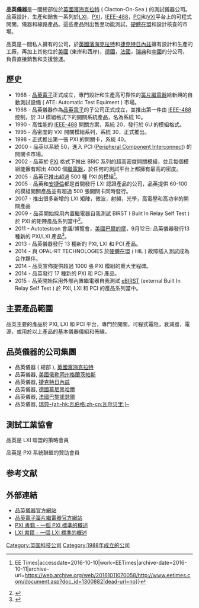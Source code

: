 {{advert|time=2016-10-10T16:04:36+00:00}}
{{noteTA
|1=zh-hk:濱海克拉特;zh-cn:滨海克拉克顿;
|2=zh-hk:特日內兹;zh-cn:特日内茨;
|3=zh-hk:簧片繼電器;zh-cn:舌簧继电器;zh-tw:磁簧繼電器;
|4=zh-hk:可程式;zh-cn:程控;zh-tw:可程式;
|5=zh-hk:硬體在環;zh-cn:硬件在环;
|6=zh-hk:模組;zh-cn:模块;zh-tw:模組;
|7=zh-hk:內置繼電器自我測試;zh-cn:内置继电器自我检测;zh-tw:內置繼電器自我測試;
|8=zh-hk:一間;zh-cn:一家;zh-tw:一家;
|9=zh-hk:插入;zh-cn:注人;zh-tw:插入
|10=zh-hk:模組格式;zh-cn:模块化;zh-tw:模組格式
}}
{{Infobox_Company
| company_name    = 品英儀器
| company_name_en = Pickering Interfaces Ltd.
| company_type    = [[私人公司|私人公司]]
| foundation      = {{start date and age|1988}}
| location        = {{UK}}[[濱海克拉克頓|濱海克拉特]]
| industry        = 開關產品
| products        = [[外设组件互连标准|PCI]]<br />[[PXI|PXI]]<br />[[LXI|LXI]]<br />
| area_served     = [[英國|英國]]<br />[[美國|美國]]<br />[[中國|中國]]<br />[[歐洲|歐洲]]<br />
| homepage        = [http://www.pickeringtest.com/ pickeringtest.com]
}}

'''品英儀器'''是一間總部位於[[英国|英國]][[濱海克拉克頓|濱海克拉特]] ( Clacton-On-Sea ) 的測試儀器公司。品英設計，生產和銷售一系列於[[LXI|LXI]]，[[PXI|PXI]]，[[IEEE-488|IEEE-488]]，[[外设组件互连标准|PCI]]和[[VXI|VXI]]平台上的可程式開關，儀器和線路產品。這些產品則出售至功能測試，[[硬件在环|硬體在環]]和設計核查的市場。

品英是一間私人擁有的公司，於[[英国|英國]][[濱海克拉克頓|濱海克拉特]]和[[捷克|捷克]][[特日內茨|特日內兹]]擁有設計和生產的工廠，再加上其他位於[[美国|美國]] (東岸和西岸)，[[德国|德國]]，[[法国|法國]]，[[瑞典|瑞典]]和[[中國|中國]]的分公司，負責直接銷售和支援營運。

== 歷史 ==
* 1968 - [[品英電子|品英電子]]正式成立，專門設計和生產高可靠性的[[磁簧继电器|簧片繼電器]]給新興的自動測試設備 ( ATE: Automatic Test Equiment ) 市場。
* 1988 - 品英儀器作為[[品英電子|品英電子]]的子公司正式成立，並推出第一件由 [[IEEE-488|IEEE-488]] 控制，於 3U 模組格式下的開關系統產品，名為系統 10。
* 1990 - 高性能的 [[IEEE-488|IEEE-488]] 開關方案，系統 20，發行於 6U 的模組格式。
* 1995 - 高密度的 VXI 開關模組系列，系統 30，正式推出。
* 1998 - 正式推出第一張 PXI 的開關卡，系統 40。
* 2000 - 品英以系統 50，進入 PCI ([[外设组件互连标准|Peripheral Component Interconnect]]) 的開關卡市場。
* 2002 - 品英於 [[PXI|PXI]] 格式下推出 BRIC 系列的超高密度開關模組，並且每個模組能擁有超出 4000 個[[继电器|繼電器]]，於任何的測試平台上都擁有最高的密度。
* 2005 - 品英已推出超過 500 種 PXI 的模組<ref>{{Cite web|url=http://www.eetimes.com/document.asp?doc_id=1300882|title=Switching matrix relays heft 60-W loads {{!}} EE Times|accessdate=2016-10-10|work=EETimes|archive-date=2016-10-11|archive-url=https://web.archive.org/web/20161011070058/http://www.eetimes.com/document.asp?doc_id=1300882|dead-url=no}}</ref>。
* 2005 - 品英和[[安捷倫科技|安捷倫]]都是首間發行 LXI 認證產品的公司，品英提供 60-100 的模組開關產品並有超過 500 張開關卡同時發行。
* 2007 - 推出很多新增的 LXI 矩陣，微波，射頻，光學，高電壓和高功率的開關產品
* 2009 - 品英開始採用內置繼電器自我測試 BIRST ( Bulit In Relay Self Test ) 於 PXI 的矩陣產品系列當中<ref>{{Cite web|url=http://www.automation.com/product-showcase/pickering-adds-birst-self-test-to-pxi-switching-modules|title=Pickering adds BIRST self test to PXI switching modules|accessdate=2016-10-10|work=Automation.com|archive-date=2016-10-11|archive-url=https://web.archive.org/web/20161011140145/http://www.automation.com/product-showcase/pickering-adds-birst-self-test-to-pxi-switching-modules|dead-url=no}}</ref>。
* 2011 - Autotestcon 會議/博覽會，[[美国|美國]][[巴爾的摩|巴爾的摩]]，9月12日: 品英儀器發行13種新的 PXI/LXI 產品<ref>{{Cite web|url=http://www.pressebox.com/pressrelease/pickering-interfaces-gmbh/Autotestcon-Pickering-Interfaces-Booth-1017/boxid/444917|title=Autotestcon Pickering Interfaces, Booth #1017|accessdate=2016-10-10|last=2002-2016|first=PresseBox (c)|work=www.pressebox.com|language=en|archive-date=2016-10-11|archive-url=https://web.archive.org/web/20161011060001/http://www.pressebox.com/pressrelease/pickering-interfaces-gmbh/Autotestcon-Pickering-Interfaces-Booth-1017/boxid/444917|dead-url=no}}</ref>。
* 2013 - 品英儀器發行 13 種新的 PXI, LXI 和 PCI 產品。
* 2014 - 與 OPAL-RT TECHNOLOGIES 於[[硬件在环|硬體在環]] ( HIL ) 故障插入測試成為合作夥伴。
* 2014 - 品英宣佈提供超過 1000 張 PXI 模組的重大里程碑。
* 2014 - 品英發行 17 種新的 PXI 和 PCI 產品。
* 2015 - 品英開始採用外部內置繼電器自我測試 [http://www.pickeringtest.com/products/other/diagnostic-test-tools/ebirst eBIRST] (external Built In Relay Self Test ) 於 PXI, LXI 和 PCI 的產品系列當中。

== 主要產品範圍 ==
品英主要的產品於 PXI, LXI 和 PCI 平台，專門於開關，可程式電阻，衰減器，電源，或用於以上產品的基本儀器儀組和佈線。

== 品英儀器的公司集團 ==
* 品英儀器 ( 總部 ), [[英国|英國]][[濱海克拉克頓|濱海克拉特]]
* 品英儀器, [[美国|美國]][[俄勒冈州|俄勒岡州]][[格兰茨帕斯|格蘭茨帕斯]]
* 品英儀器, [[捷克|捷克]][[特日內茨|特日內兹]]
* 品英儀器, [[德国|德國]][[慕尼黑|慕尼黑]][[哈尔|哈爾]]
* 品英儀器, [[法国|法國]][[巴黎|巴黎]][[諾瑟爾|諾瑟爾]]
* 品英儀器, [[瑞典|瑞典]][[瓦尔贝里|-{zh-hk:瓦伯格;zh-cn:瓦尔贝里;}-]]

== 測試工業協會 ==
品英是 LXI 聯盟的策略會員

品英是 PXI 系統聯盟的贊助會員

==参考文献==
{{reflist}}

== 外部連結 ==
* [http://www.pickeringtest.com/ 品英儀器官方網站]{{Wayback|url=http://www.pickeringtest.com/ |date=20201101063642 }}
* [http://www.pickeringrelay.com/ 品英電子簧片繼電器官方網站]{{Wayback|url=http://www.pickeringrelay.com/ |date=20210111175131 }}
* [http://info.pickeringtest.com/free-pxi-book PXI 書籍 - 一個 PXI 標準的概述]{{Wayback|url=http://info.pickeringtest.com/free-pxi-book |date=20201027120815 }}
* [http://info.pickeringtest.com/free-lxi-book LXI 書籍 - 一個 LXI 標準的概述]{{Wayback|url=http://info.pickeringtest.com/free-lxi-book |date=20201027121959 }}

[[Category:英国科技公司|Category:英国科技公司]]
[[Category:1988年成立的公司|Category:1988年成立的公司]]